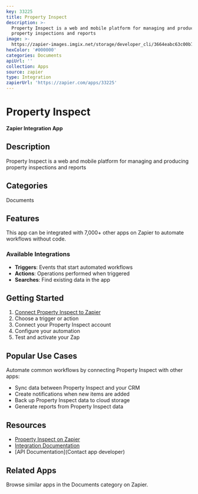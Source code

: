 ```yaml
---
key: 33225
title: Property Inspect
description: >-
  Property Inspect is a web and mobile platform for managing and producing
  property inspections and reports
image: >-
  https://zapier-images.imgix.net/storage/developer_cli/3664eabc63c00b728ef869e39a894347.png?auto=format%2Ccompress&ixlib=python-3.0.0&q=50
hexColor: '#000000'
categories: Documents
apiUrl: ''
collection: Apps
source: zapier
type: Integration
zapierUrl: 'https://zapier.com/apps/33225'
---
```

# Property Inspect

**Zapier Integration App**

## Description

Property Inspect is a web and mobile platform for managing and producing property inspections and reports

## Categories

Documents

## Features

This app can be integrated with 7,000+ other apps on Zapier to automate workflows without code.

### Available Integrations

- **Triggers**: Events that start automated workflows
- **Actions**: Operations performed when triggered
- **Searches**: Find existing data in the app

## Getting Started

1. [Connect Property Inspect to Zapier](https://zapier.com/apps/33225)
2. Choose a trigger or action
3. Connect your Property Inspect account
4. Configure your automation
5. Test and activate your Zap

## Popular Use Cases

Automate common workflows by connecting Property Inspect with other apps:

- Sync data between Property Inspect and your CRM
- Create notifications when new items are added
- Back up Property Inspect data to cloud storage
- Generate reports from Property Inspect data

## Resources

- [Property Inspect on Zapier](https://zapier.com/apps/33225)
- [Integration Documentation](https://zapier.com/apps/33225/integrations)
- [API Documentation](Contact app developer)

## Related Apps

Browse similar apps in the Documents category on Zapier.
